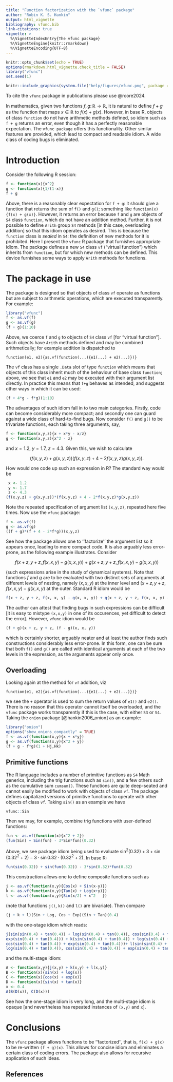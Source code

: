 ```yaml
---
title: "Function factorization with the `vfunc` package"
author: "Robin K. S. Hankin"
output: html_vignette
bibliography: vfunc.bib
link-citations: true
vignette: >
  %\VignetteIndexEntry{The vfunc package}
  %\VignetteEngine{knitr::rmarkdown}
  %\VignetteEncoding{UTF-8}
---
```


```r
knitr::opts_chunk$set(echo = TRUE)
options(rmarkdown.html_vignette.check_title = FALSE)
library("vfunc")
set.seed(1)
```

```r
knitr::include_graphics(system.file("help/figures/vfunc.png", package = "vfunc"))
```

To cite the `vfunc` package in publications please use @rcore2024.

In mathematics, given two functions
$f,g\colon\mathbb{R}\longrightarrow\mathbb{R}$, it is natural to
define $f+g$ as the function that maps $x\in\mathbb{R}$ to $f(x) +
g(x)$.  However, in base R, objects of class `function` do not
have arithmetic methods defined, so idiom such as `f + g`
returns an error, even though it has a perfectly reasonable
expectation.  The `vfunc package` offers this functionality.
Other similar features are provided, which lead to compact and
readable idiom.  A wide class of coding bugs is eliminated.

# Introduction

Consider the following R session:
```r
f <- function(x){x^2}
g <- function(x){1/(1-x)}
f + g
```

Above, there is a reasonably clear expectation for `f + g`: it should
give a function that returns the sum of `f()` and `g()`; something
like `function(x){f(x) + g(x)}`.  However, it returns an error
because `f` and `g` are objects of `S4` class `function`, which do not
have an addition method.  Further, it is not possible to define
`Arith` group `S4` methods [in this case, overloading addition] so
that this idiom operates as desired.  This is because the `function`
class is _sealed_ in `S4`: the definition of new methods for it is
prohibited.  Here I present the `vfunc` R package that furnishes
appropriate idiom.  The package defines a new `S4` class `vf`
("virtual function") which inherits from `function`, but for which new
methods can be defined.  This device furnishes some ways to
apply `Arith` methods for functions.

# The package in use

The package is designed so that objects of class `vf` operate as
functions but are subject to arithmetic operations, which are executed
transparently.  For example:


```r
library("vfunc")
f <- as.vf(f)
g <- as.vf(g)
(f + g)(1:10)
```

Above, we coerce `f` and `g` to objects of `S4` class `vf` [for
"virtual function"].  Such objects have `Arith` methods defined and
may be combined arithmetically; for example addition is dispatched to

```
function(e1, e2){as.vf(function(...){e1(...) + e2(...)})}
```

The `vf` class has a single `.Data` slot of type `function` which
means that objects of this class inherit much of the behaviour of base
class `function`; above, we see that `e1` and `e2` may be executed
with their argument list directly.  In practice this means that `f+g`
behaves as intended, and suggests other ways in which it can be used:

```r
(f + 4*g - f*g)(1:10)
```

The advantages of such idiom fall in to two main categories.  Firstly,
code can become considerably more compact; and secondly one can guard
against a wide class of hard-to-find bugs.  Now consider `f()` and
`g()` to be trivariate functions, each taking three arguments,
say,

```r
f <- function(x,y,z){x + x*y - x/z}
g <- function(x,y,z){x^2 - z}
```

and $x=1.2$, $y=1.7$, $z=4.3$.  Given this, we wish to calculate

$$(f(x,y,z) + g(x,y,z))(f(x,y,z) + 4 - 2f(x,y,z)g(x,y,z)).$$

How would one code up such an expression in R?  The standard way would be

```r
 x <- 1.2
 y <- 1.7
 z <- 4.3		
(f(x,y,z) + g(x,y,z))*(f(x,y,z) + 4 - 2*f(x,y,z)*g(x,y,z))
```

Note the repeated specification of argument list `(x,y,z)`, repeated
here five times.  Now use the `vfunc` package:


```r
f <- as.vf(f)
g <- as.vf(g)
((f + g)*(f + 4 - 2*f*g))(x,y,z)
```

See how the package allows one to ''factorize'' the argument list so
it appears once, leading to more compact code.  It is also arguably
less error-prone, as the following example illustrates.  Consider

$$
f(x+z,y+z,f(x,x,y)-g(x,x,y)) + g(x+z, y+z,f(x,x,y)-g(x,x,y))
$$


(such expressions arise in the study of dynamical systems).  Note that
functions $f$ and $g$ are to be evaluated with two distinct sets of
arguments at different levels of nesting, namely $(x,x,y)$ at the
inner level and $(x+z,y+z,f(x,x,y)-g(x,x,y)$ at the outer.  Standard R
idiom would be


```r
f(x + z, y + z, f(x, x, y) - g(x, x, y)) + g(x + z, y + z, f(x, x, y) - g(x, x, y))
```

The author can attest that finding bugs in such expressions can be
difficult [it is easy to mistype `(x,x,y)` in one of its
occurences, yet difficult to detect the error].  However, `vfunc`
idiom would be

```r
(f + g)(x + z, y + z, (f - g)(x, x, y))
```

which is certainly shorter, arguably neater and at least the author
finds such constructions considerably less error-prone.  In this form,
one can be sure that both `f()` and `g()` are called with
identical arguments at each of the two levels in the expression, as
the arguments appear only once.

## Overloading

Looking again at the method for `vf` addition, viz

```
function(e1, e2){as.vf(function(...){e1(...) + e2(...)})}
```

we see the `+` operator is used to sum the return values of `e1()` and
`e2()`.  There is no reason that this operator cannot itself be
overloaded, and the `vfunc` package works transparently if this is the
case, with either `S3` or `S4`.  Taking the `onion`
package [@hankin2006_onion] as an example:

```r
library("onion")
options("show_onions_compactly" = TRUE)
f <- as.vf(function(x,y){x + x*y})
g <- as.vf(function(x,y){x^2 + y})
(f + g - f*g)(1 + Hj,Hk)
```

## Primitive functions

The R language includes a number of primitive functions as `S4` Math
generics, including the trig functions such as `sin()`, and a few
others such as the cumulative sum `cumsum()`.  These functions are
quite deep-seated and cannot easily be modified to work with objects
of class `vf`.  The package defines capitalized versions of primitive
functions to operate with other objects of class `vf`.  Taking `sin()`
as an example we have

```r
vfunc::Sin
```

Then we may, for example, combine trig functions with user-defined functions:

```r
fun <- as.vf(function(x){x^2 + 2})
(fun(Sin) + Sin(fun) - 3*Sin*fun)(0.32)
```

Above, we see package idiom being used to evaluate $\sin^2(0.32) + 3 +
\sin(0.32^2+2) - 3\cdot\sin 0.32\cdot(0.32^2+2)$.  In base R:

```r
fun(sin(0.32)) + sin(fun(0.32)) - 3*sin(0.32)*fun(0.32)
```

This construction allows one to define composite functions such as

```r
j <- as.vf(function(x,y){Cos(x) + Sin(x-y)})
k <- as.vf(function(x,y){Tan(x) + Log(x+y)})
l <- as.vf(function(x,y){Sin(x/2) + x^2   })
```

(note that functions `j()`, `k()` and `l()` are bivariate).  Then
compare

```r
(j + k + l)(Sin + Log, Cos + Exp)(Sin + Tan)(0.4)
```

with the one-stage idiom which reads:


```r
j(sin(sin(0.4) + tan(0.4)) + log(sin(0.4) + tan(0.4)), cos(sin(0.4) + tan(0.4)) +
exp(sin(0.4) + tan(0.4))) + k(sin(sin(0.4) + tan(0.4)) + log(sin(0.4) + tan(0.4)),
cos(sin(0.4) + tan(0.4)) + exp(sin(0.4) + tan(0.4)))+ l(sin(sin(0.4) + tan(0.4)) +
log(sin(0.4) + tan(0.4)), cos(sin(0.4) + tan(0.4)) + exp(sin(0.4) + tan(0.4)))
```

and the multi-stage idiom:

```r
A <- function(x,y){j(x,y) + k(x,y) + l(x,y)}
B <- function(x){sin(x) + log(x)}
C <- function(x){cos(x) + exp(x)}
D <- function(x){sin(x) + tan(x)}
x <- 0.4
A(B(D(x)), C(D(x)))
```

See how the one-stage idiom is very long, and the multi-stage idiom is
opaque [and nevertheless has repeated instances of `(x,y)` and `x`].

# Conclusions

The `vfunc` package allows functions to be ''factorized'', that
is, `f(x) + g(x)` to be re-written `(f + g)(x)`.  This allows
for concise idiom and eliminates a certain class of coding errors.
The package also allows for recursive application of such ideas.



## References
